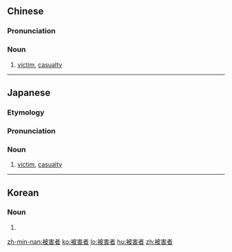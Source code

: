 ==Chinese==
{{zh-forms|type=21}}

===Pronunciation===
{{zh-pron
|m=bèihàizhě
|c=bei6 hoi6 ze2
|mn=pī-hāi-chiá
|cat=n
}}

===Noun===
{{zh-noun}}

# [[victim]], [[casualty]]

----

==Japanese==
{{ja-kanjitab|ひ|がい|しゃ|yomi=o}}

===Etymology===
{{suffix|被害|者|lang=ja|t1=damage|t2=person|sort=ひがいしゃ}}

===Pronunciation===
{{ja-pron|ひがいしゃ|y=o}}

===Noun===
{{ja-noun|ひがいしゃ}}

# [[victim]], [[casualty]]

----

==Korean==
{{ko-hanjatab}}

===Noun===
{{ko-noun|hj|hangeul=피해자}}

# {{hanja form of|피해자|[[victim]], [[casualty]]}}

[[zh-min-nan:被害者]]
[[ko:被害者]]
[[lo:被害者]]
[[hu:被害者]]
[[zh:被害者]]
